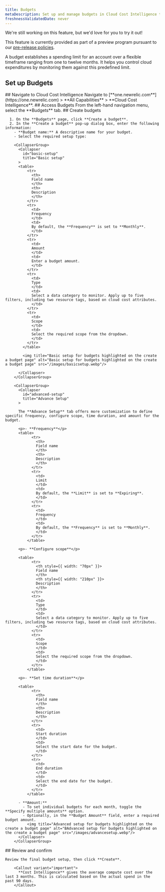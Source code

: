 ```yaml
---
title: Budgets
metaDescription: Set up and manage budgets in Cloud Cost Intelligence to control cloud expenditures. Learn how to create, review, and customize budgets for effective financial management.
freshnessValidatedDate: never
---
```


<Callout title="preview">
  We're still working on this feature, but we'd love for you to try it out!

  This feature is currently provided as part of a preview program pursuant to our [pre-release policies](/docs/licenses/license-information/referenced-policies/new-relic-pre-release-policy).
</Callout>

A budget establishes a spending limit for an account over a flexible timeframe ranging from one to twelve months. It helps you control cloud expenditures by monitoring them against this predefined limit.

## Set up Budgets

<Steps>

  <Step>
    ## Navigate to Cloud Cost Intelligence
      Navigate to <DNT>[**one.newrelic.com**](https://one.newrelic.com) > **All Capabilities** > **Cloud Cost Intelligence**</DNT>.
  </Step>

  <Step>
    ## Access Budgets
      From the left-hand navigation menu, select the **Budgets** tab.
  </Step>

  <Step>
    ## Create budgets

      1. On the **Budgets** page, click **Create a budget**.
      2. In the **Create a budget** pop-up dialog box, enter the following information:
        - **Budget name:** A descriptive name for your budget.
        - Select the required setup type:

        <CollapserGroup>
          <Collapser
            id="basic-setup"
            title="Basic setup"
          >
          <table>
              <tr>
                <th>
                Field name
                </th>
                <th>
                Description
                </th>
              </tr>
              <tr>
                <td>
                Frequency
                </td>
                <td>
                By default, the **Frequency** is set to **Monthly**.
                </td>
              </tr>
              <tr>
                <td>
                Amount
                </td>
                <td>
                Enter a budget amount.
                </td>
              </tr>
              <tr>
                <td>
                Type
                </td>
                <td>
                Select a data category to monitor. Apply up to five filters, including two resource tags, based on cloud cost attributes.
                </td>
              </tr>
              <tr>
                <td>
                Scope
                </td>
                <td>
                Select the required scope from the dropdown.
                </td>
              </tr>
            </table>

            <img title="Basic setup for budgets highlighted on the create a budget page" alt="Basic setup for budgets highlighted on the create a budget page" src="/images/basicsetup.webp"/>

          </Collapser>
        </CollapserGroup>

        <CollapserGroup>
          <Collapser
            id="advanced-setup"
            title="Advance Setup"
          >

          The **Advance Setup** tab offers more customization to define specific frequency, configure scope, time duration, and amount for the budget.

          <p>- **Frequency**</p>
          <table>
                <tr>
                  <th>
                  Field name
                  </th>
                  <th>
                  Description
                  </th>
                </tr>
                <tr>
                  <td>
                  Limit
                  </td>
                  <td>
                  By default, the **Limit** is set to **Expiring**.
                  </td>
                </tr>
                <tr>
                  <td>
                  Frequency
                  </td>
                  <td>
                  By default, the **Frequency** is set to **Monthly**.
                  </td>
                </tr>
              </table>

          <p>- **Configure scope**</p>

          <table>
                <tr>
                  <th style={{ width: "70px" }}>
                  Field name
                  </th>
                  <th style={{ width: "210px" }}>
                  Description
                  </th>
                </tr>
                <tr>
                  <td>
                  Type
                  </td>
                  <td>
                  Select a data category to monitor. Apply up to five filters, including two resource tags, based on cloud cost attributes.
                  </td>
                </tr>
                <tr>
                  <td>
                  Scope
                  </td>
                  <td>
                  Select the required scope from the dropdown.
                  </td>
                </tr>
              </table>

          <p>- **Set time duration**</p>

          <table>
                <tr>
                  <th>
                  Field name
                  </th>
                  <th>
                  Description
                  </th>
                </tr>
                <tr>
                  <td>
                  Start duration
                  </td>
                  <td>
                  Select the start date for the budget.
                  </td>
                </tr>
                <tr>
                  <td>
                  End duration
                  </td>
                  <td>
                  Select the end date for the budget.
                  </td>
                </tr>
              </table>

          - **Amount:**
            - To set individual budgets for each month, toggle the **Specify multiple amounts** option.
            - Optionally, in the **Budget Amount** field, enter a required budget amount.
              <img title="Advanced setup for budgets highlighted on the create a budget page" alt="BAdvanced setup for budgets highlighted on the create a budget page" src="/images/advancesetup.webp"/>
          </Collapser>
        </CollapserGroup>
  </Step>

  <Step>
    ## Review and confirm

    Review the final budget setup, then click **Create**.

        <Callout variant="important">
          **Cost Intelligence** gives the average compute cost over the last 3 months. This is calculated based on the actual spend in the past 90 days.
        </Callout> 
  </Step>
</Steps>